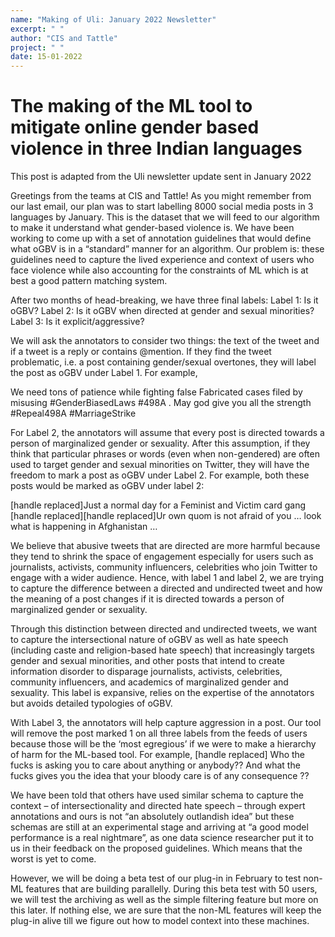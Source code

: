 ```yaml
---
name: "Making of Uli: January 2022 Newsletter"
excerpt: " "
author: "CIS and Tattle"
project: " "
date: 15-01-2022
---
```



<ContentPageShell>

# The making of the ML tool to mitigate online gender based violence in three Indian languages

This post is adapted from the Uli newsletter update sent in January 2022

Greetings from the teams at CIS and Tattle! As you might remember from our last email, our plan was to start labelling 8000 social media posts in 3 languages by January. This is the dataset that we will feed to our algorithm to make it understand what gender-based violence is. We have been working to come up with a set of annotation guidelines that would define what oGBV is in a “standard” manner for an algorithm. Our problem is: these guidelines need to capture the lived experience and context of users who face violence while also accounting for the constraints of ML which is at best a good pattern matching system.

After two months of head-breaking, we have three final labels:
Label 1: Is it oGBV?
Label 2: Is it oGBV when directed at gender and sexual minorities?
Label 3: Is it explicit/aggressive?

We will ask the annotators to consider two things: the text of the tweet and if a tweet is a reply or contains @mention. If they find the tweet problematic, i.e. a post containing gender/sexual overtones, they will label the post as oGBV under Label 1. For example,

We need tons of patience while fighting false Fabricated cases filed by misusing #GenderBiasedLaws #498A . May god give you all the strength #Repeal498A #MarriageStrike

For Label 2, the annotators will assume that every post is directed towards a person of marginalized gender or sexuality. After this assumption, if they think that particular phrases or words (even when non-gendered) are often used to target gender and sexual minorities on Twitter, they will have the freedom to mark a post as oGBV under Label 2. For example, both these posts would be marked as oGBV under label 2:

[handle replaced]Just a normal day for a Feminist and Victim card gang
[handle replaced][handle replaced]Ur own quom is not afraid of you … look what is happening in Afghanistan …

We believe that abusive tweets that are directed are more harmful because they tend to shrink the space of engagement especially for users such as journalists, activists, community influencers, celebrities who join Twitter to engage with a wider audience. Hence, with label 1 and label 2, we are trying to capture the difference between a directed and undirected tweet and how the meaning of a post changes if it is directed towards a person of marginalized gender or sexuality.

Through this distinction between directed and undirected tweets, we want to capture the intersectional nature of oGBV as well as hate speech (including caste and religion-based hate speech) that increasingly targets gender and sexual minorities, and other posts that intend to create information disorder to disparage journalists, activists, celebrities, community influencers, and academics of marginalized gender and sexuality. This label is expansive, relies on the expertise of the annotators but avoids detailed typologies of oGBV.

With Label 3, the annotators will help capture aggression in a post. Our tool will remove the post marked 1 on all three labels from the feeds of users because those will be the ‘most egregious’ if we were to make a hierarchy of harm for the ML-based tool. For example,
[handle replaced] Who the fucks is asking you to care about anything or anybody?? And what the fucks gives you the idea that your bloody care is of any consequence ??

We have been told that others have used similar schema to capture the context – of intersectionality and directed hate speech – through expert annotations and ours is not “an absolutely outlandish idea” but these schemas are still at an experimental stage and arriving at “a good model performance is a real nightmare”, as one data science researcher put it to us in their feedback on the proposed guidelines.
Which means that the worst is yet to come.

However, we will be doing a beta test of our plug-in in February to test non-ML features that are building parallelly. During this beta test with 50 users, we will test the archiving as well as the simple filtering feature but more on this later.
If nothing else, we are sure that the non-ML features will keep the plug-in alive till we figure out how to model context into these machines.

</ContentPageShell>